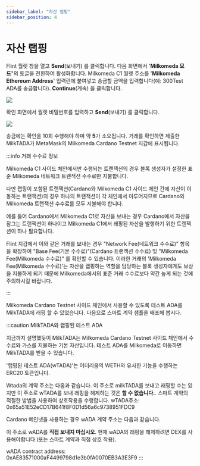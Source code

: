```yaml
---
sidebar_label: "자산 랩핑"
sidebar_position: 4
---
```


# 자산 랩핑

Flint 월렛 창을 열고 **Send**(보내기) 를 클릭합니다. 다음 화면에서 '**Milkomeda 모드**"의 토글을 전환하여 활성화합니다. Milkomeda C1 월렛 주소를 '**Milkomeda Ethereum Address**' 입력란에 붙여넣고 송금할 금액을 입력합니다(예: 300Test ADA를 송금합니다). **Continue**(계속) 을 클릭합니다.

![](/img/flint-wrap-tada.png)

확인 화면에서 월렛 비밀번호를 입력하고 **Send**(보내기) 를 클릭합니다.

![](/img/flint-wrap-tada-confirm.png)

송금에는 확인을 10회 수행해야 하며 약 **5**가 소요됩니다. 거래를 확인하면 제출한 MilkTADA가 MetaMask의 Milkomeda Cardano Testnet 지갑에 표시됩니다.

:::info 거래 수수료 정보

Milkomeda C1 사이드 체인에서만 수행되는 트랜잭션의 경우 블록 생성자가 설정한 표준 Milkomeda 네트워크 트랜잭션 수수료만 지불합니다.

다만 랩핑이 포함된 트랜잭션(Cardano와 Milkomeda C1 사이드 체인 간에 자산이 이동하는 트랜잭션)의 경우 하나의 트랜잭션이 각 체인에서 이루어지므로 Cardano와 Milkomeda 트랜잭션 수수료를 모두 지불해야 합니다.

예를 들어 Cardano에서 Milkomeda C1로 자산을 보내는 경우 Cardano에서 자산을 잠그는 트랜잭션이 하나이고 Milkomeda C1에서 래핑된 자산을 발행하기 위한 트랜잭션이 하나 필요합니다.

Flint 지갑에서 이와 같은 거래를 보내는 경우 "Network Fee(네트워크 수수료)" 항목을 확장하여 "Base Fee(기본 수수료)"(Cardano 트랜잭션 수수료) 및 "Milkomeda Fee(Milkomeda 수수료)" 를 확인할 수 있습니다. 이러한 거래의 'Milkomeda Fee(Milkomeda 수수료)'는 자산을 랩핑하는 역할을 담당하는 블록 생성자에게도 보상을 지불하게 되기 때문에 Milkomeda에서의 표준 거래 수수료보다 약간 높게 되는 것에 주의하시길 바랍니다.

:::

Milkomeda Cardano Testnet 사이드 체인에서 사용할 수 있도록 테스트 ADA를 MilkTADA에 래핑 할 수 있었습니다. 다음으로 스마트 계약 샘플을 배포해 봅시다.

:::caution MilkTADA와 랩핑된 테스트 ADA

지금까지 설명했듯이 MilkTADA는 Milkomeda Cardano Testnet 사이드 체인에서 수수료와 가스를 지불하는 기본 자산입니다. 테스트 ADA를 Milkomeda로 이동하면 MilkTADA를 받을 수 있습니다.

'랩핑된 테스트 ADA(wTADA)'는 이더리움의 WETH와 유사한 기능을 수행하는 ERC20 토큰입니다.

Wtada의 계약 주소는 다음과 같습니다. 이 주소로 milkTADA를 보내고 래핑할 수는 있지만 이 주소로 wTADA를 보내 래핑을 해제하는 것은 **할 수 없습니다.**. 스마트 계약의 적절한 방법을 사용하여 상호작용을 수행합니다. wTADA주소: 0x65a51E52eCD17B641f8F0D1d56a6c9738951FDC9

Cardano 메인넷을 사용하는 경우 wADA 계약 주소는 다음과 같습니다.

이 주소로 wADA를 **직접 보내지 마십시오**. 현재 wADA의 래핑을 해제하려면 DEX를 사용해야합니다 (또는 스마트 계약과 직접 상호 작용).

wADA contract address: 0xAE83571000aF4499798d1e3b0fA0070EB3A3E3F9 :::
